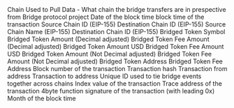 <ParamField path="chain_data_source">
Chain Used to Pull Data - What chain the bridge transfers are in prespective from
</ParamField>
<ParamField path="project">
Bridge protocol project
</ParamField>
<ParamField path="block_date">
Date of the block time
</ParamField>
<ParamField path="block_time">
block time of the transaction
</ParamField>
<ParamField path="source_chain_id">
Source Chain ID (EIP-155)
</ParamField>
<ParamField path="destination_chain_id">
Destination Chain ID (EIP-155)
</ParamField>
<ParamField path="source_chain_name">
Source Chain Name (EIP-155)
</ParamField>
<ParamField path="destination_chain_name">
Destination Chain ID (EIP-155)
</ParamField>
<ParamField path="bridged_token_symbol">
Bridged Token Symbol
</ParamField>
<ParamField path="bridged_token_amount">
Bridged Token Amount (Decimal adjusted)
</ParamField>
<ParamField path="bridged_fee_amount">
Bridged Token Fee Amount (Decimal adjusted)
</ParamField>
<ParamField path="bridged_amount_usd">
Bridged Token Amount USD
</ParamField>
<ParamField path="bridged_fee_amount_usd">
Bridged Token Fee Amount USD
</ParamField>
<ParamField path="bridged_token_amount_raw">
Bridged Token Amount (Not Decimal adjusted)
</ParamField>
<ParamField path="bridged_fee_amount_raw">
Bridged Token Fee Amount (Not Decimal adjusted)
</ParamField>
<ParamField path="bridged_token_address">
Bridged Token Address
</ParamField>
<ParamField path="bridged_fee_address">
Bridged Token Fee Address
</ParamField>
<ParamField path="block_number">
Block number of the transaction
</ParamField>
<ParamField path="tx_hash">
Transaction hash
</ParamField>
<ParamField path="tx_from">
Transaction from address
</ParamField>
<ParamField path="tx_to">
Transaction to address
</ParamField>
<ParamField path="transfer_id">
Unique ID used to tie bridge events together across chains
</ParamField>
<ParamField path="evt_index">
Index value of the transaction
</ParamField>
<ParamField path="trace_address">
Trace address of the transaction
</ParamField>
<ParamField path="tx_method_id">
4byte function signature of the transaction (with leading 0x)
</ParamField>
<ParamField path="block_month">
Month of the block time
</ParamField>

